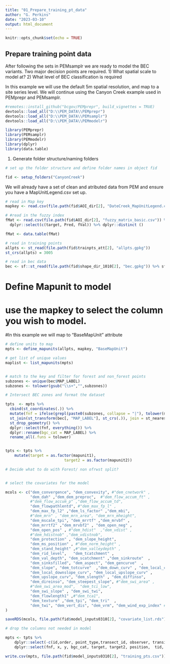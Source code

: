 ```yaml
---
title: "01_Prepare_training_pt_data"
author: "G. Perkins"
date: "2023-03-10"
output: html_document
---
```


```r
knitr::opts_chunk$set(echo = TRUE)
```

## Prepare training point data 

After following the sets in PEMsamplr we are ready to model the BEC variants. Two major decision points are required. 
1) What spatial scale to model at?
2) What level of BEC classification is required 

In this example we will use the default 5m spatial resolution, and map to a site series level. We will continue using the Canyon Creek example used in PEMprepr and PEMsamplr. 


```r

#remotes::install_github("bcgov/PEMprepr", build_vignettes = TRUE)
devtools::load_all("D:\\PEM_DATA\\PEMprepr")
devtools::load_all("D:\\PEM_DATA\\PEMsamplr")
devtools::load_all("D:\\PEM_DATA\\PEMmodelr")

library(PEMprepr)
library(PEMsamplr)
library(PEMmodelr)
library(dplyr)
library(data.table)

```


1) Generate folder structure/naming folders

```r
# set up the folder structure and define folder names in object fid

fid <- setup_folders("CanyonCreek")

```

We will already have a set of clean and atributed data from PEM and ensure you have a MapUnitLegend.csv set up. 


```r
# read in Map key 
mapkey <- read.csv(file.path(fid$AOI_dir[2], "DateCreek_MapUnitLegend.csv"))

# #read in the fuzzy index
fMat <- read.csv(file.path(fid$AOI_dir[2], "fuzzy_matrix_basic.csv")) %>%
  dplyr::select(c(target, Pred, fVal)) %>% dplyr::distinct ()

fMat <- data.table(fMat)

# read in training points
allpts <- st_read(file.path(fid$trainpts_att[2], "allpts.gpkg"))
st_crs(allpts) = 3005

# read in bec data 
bec <- sf::st_read(file.path(fid$shape_dir_1010[2], "bec.gpkg")) %>% sf::st_cast(., "MULTIPOLYGON") 

```

# Define Mapunit to model

# use the mapkey to select the column you wish to model. 
#In this example we will map to "BaseMapUnit" attribute

```r
# define units to map
mpts <- define_mapunits(allpts, mapkey, "BaseMapUnit")

# get list of unique values
maplist <- list_mapunits(mpts)


# match to the key and filter for forest and non_forest points
subzones <- unique(bec$MAP_LABEL)
subzones <- tolower(gsub("\\s+","",subzones))

# Intersect BEC zones and format the dataset

tpts  <- mpts %>%
  cbind(st_coordinates(.)) %>%
  mutate(fnf = ifelse(grepl(paste0(subzones, collapse = "|"), tolower(mapunit1)), "forest", "non_forest")) %>%
  st_join(st_transform(bec[, "MAP_LABEL"], st_crs(.)), join = st_nearest_feature) %>%
  st_drop_geometry() %>% 
  dplyr::select(fnf, everything()) %>%
  dplyr::rename(bgc_cat = MAP_LABEL) %>% 
  rename_all(.funs = tolower)


tpts <- tpts %>% 
    mutate(target = as.factor(mapunit1),
                          target2 = as.factor(mapunit2)) 

# Decide what to do with Forest/ non ofrwst split? 


# select the covariates for the model 

mcols <- c("dem_convergence", "dem_convexity", #"dem_cnetwork" ,
           "dem_dah" ,"dem_dem_preproc",  #"dem_flow_accum_ft" , 
           #"dem_flow_accum_p" ,"dem_flow_accum_td", 
           "dem_flowpathlentd", #"dem_max_fp_l" , 
           "dem_max_fp_l2" ,"dem_ls_factor" ,"dem_mbi",               
           #"dem_mrn" , "dem_mrn_area", "dem_mrn_mheight",
           "dem_mscale_tpi", "dem_mrrtf" ,"dem_mrvbf" , 
           "dem_mrrtf2" ,"dem_mrvbf2" , "dem_open_neg" ,
           "dem_open_pos" , #"dem_hdist"  ,"dem_vdist" ,                
           #"dem_hdistnob" ,"dem_vdistnob", 
           "dem_protection" , "dem_slope_height",
           "dem_ms_position" , #"dem_norm_height" , 
           "dem_stand_height" ,#"dem_valleydepth" , 
           "dem_rid_level",   "dem_tcatchment" ,
           "dem_val_depth", "dem_scatchment" ,"dem_sinkroute"  ,
           "dem_sinksfilled", "dem_aspect", "dem_gencurve"  , 
           "dem_slope", "dem_totcurve"  ,"dem_down_curv" , "dem_local_curv"  ,
           "dem_local_downslope_curv", "dem_local_upslope_curv" ,
           "dem_upslope_curv", "dem_slength" , "dem_diffinso",
           "dem_direinso", "dem_steepest_slope", #"dem_swi_area" ,
           #"dem_swi_area_mod",  "dem_tci_low", 
           "dem_swi_slope" , "dem_swi_twi",
           "dem_flowlength1" ,#"dem_tca1",  
           "dem_texture" ,"dem_tpi", "dem_tri"  ,
           "dem_twi", "dem_vert_dis", "dem_vrm", "dem_wind_exp_index" #, "dem"    
)

saveRDS(mcols, file.path(fid$model_inputs0310[2], "covariate_list.rds"))

# drop the columns not needed in model

mpts <- tpts %>%
    dplyr::select(-c(id,order, point_type,transect_id, observer, transition, data_type,mapunit1, mapunit2, stuc_stage, stuc_mod, date_ymd, time_hms, edatope, comments, photos)) %>%
    dplyr::select(fnf, x, y, bgc_cat, target, target2, position,  tid, slice, any_of(mcols))

write.csv(mpts, file.path(fid$model_inputs0310[2], "training_pts.csv"))


```


